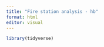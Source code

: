 ```yaml
---
title: "Fire station analysis - hb"
format: html
editor: visual
---
```


```r
library(tidyverse)
```
